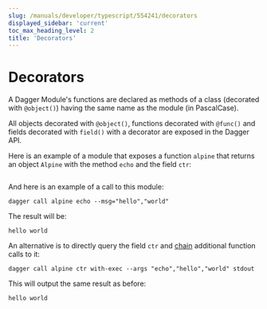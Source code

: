 ```yaml
---
slug: /manuals/developer/typescript/554241/decorators
displayed_sidebar: 'current'
toc_max_heading_level: 2
title: 'Decorators'
---
```



# Decorators


A Dagger Module's functions are declared as methods of a class (decorated with `@object()`) having the same name as the module (in PascalCase).

All objects decorated with `@object()`, functions decorated with `@func()` and fields decorated with `field()` with a decorator are exposed in the Dagger API.

Here is an example of a module that exposes a function `alpine` that returns an object `Alpine` with the method `echo` and the field `ctr`:

```typescript file=./snippets/decorators/index.ts
```

And here is an example of a call to this module:

```shell
dagger call alpine echo --msg="hello","world"
```

The result will be:

```shell
hello world
```

An alternative is to directly query the field `ctr` and [chain](./129302-chaining.mdx) additional function calls to it:

```shell
dagger call alpine ctr with-exec --args "echo","hello","world" stdout
```

This will output the same result as before:

```shell
hello world
```
